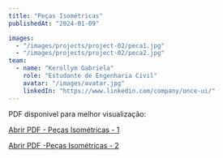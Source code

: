 ```yaml
---
title: "Peças Isométricas"
publishedAt: "2024-01-09"

images:
  - "/images/projects/project-02/peca1.jpg"
  - "/images/projects/project-02/peca2.jpg"
team:
  - name: "Kerollym Gabriela"
    role: "Estudante de Engenharia Civil"
    avatar: "/images/avatar.jpg"
    linkedIn: "https://www.linkedin.com/company/once-ui/"
---
```


PDF disponivel para melhor visualização:

[Abrir PDF - Peças Isométricas - 1 ](/pdfs/projects/project-02/peca1.pdf)

[Abrir PDF -Peças Isométricas - 2 ](/pdfs/projects/project-02/peca2.pdf)